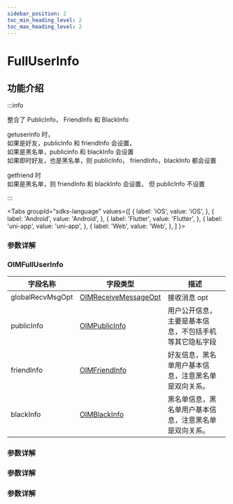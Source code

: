 ```yaml
---
sidebar_position: 2
toc_min_heading_level: 2
toc_max_heading_level: 2
---
```


# FullUserInfo

## 功能介绍

:::info

整合了 PublicInfo， FriendInfo 和 BlackInfo

getuserinfo 时，  
 如果是好友，publicInfo 和 friendInfo 会设置，  
 如果是黑名单，publicinfo 和 blackInfo 会设置  
 如果即时好友，也是黑名单，则 publicInfo， friendInfo，blackInfo 都会设置

getfriend 时  
 如果是黑名单，则 friendInfo 和 blackInfo 会设置， 但 publicInfo 不设置

:::

<Tabs
groupId="sdks-language"
values={[
{ label: 'iOS', value: 'iOS', },
{ label: 'Android', value: 'Android', },
{ label: 'Flutter', value: 'Flutter', },
{ label: 'uni-app', value: 'uni-app', },
{ label: 'Web', value: 'Web', },
]
}>

<TabItem value="Flutter">

### 参数详解

</TabItem>

<TabItem value="iOS">

### OIMFullUserInfo

| 字段名称         | 字段类型                                               | 描述                                                   |
| ---------------- | ------------------------------------------------------ | ------------------------------------------------------ |
| globalRecvMsgOpt | [OIMReceiveMessageOpt](docs/sdks/Enum/RecvMsgOpt.mdx)  | 接收消息 opt                                           |
| publicInfo       | [OIMPublicInfo](docs/sdks/Class/User/PublicInfo.mdx)   | 用户公开信息，主要是基本信息，不包括手机等其它隐私字段 |
| friendInfo       | [OIMFriendInfo](docs/sdks/Class/Friend/FriendInfo.mdx) | 好友信息，黑名单用户基本信息，注意黑名单是双向关系。   |
| blackInfo        | [OIMBlackInfo](docs/sdks/Class/Friend/BlackInfo.mdx)   | 黑名单信息，黑名单用户基本信息，注意黑名单是双向关系。 |

</TabItem>

<TabItem value="Android">

### 参数详解

</TabItem>

<TabItem value="Web">

### 参数详解

</TabItem>

<TabItem value="uni-app">

### 参数详解

</TabItem>

</Tabs>
